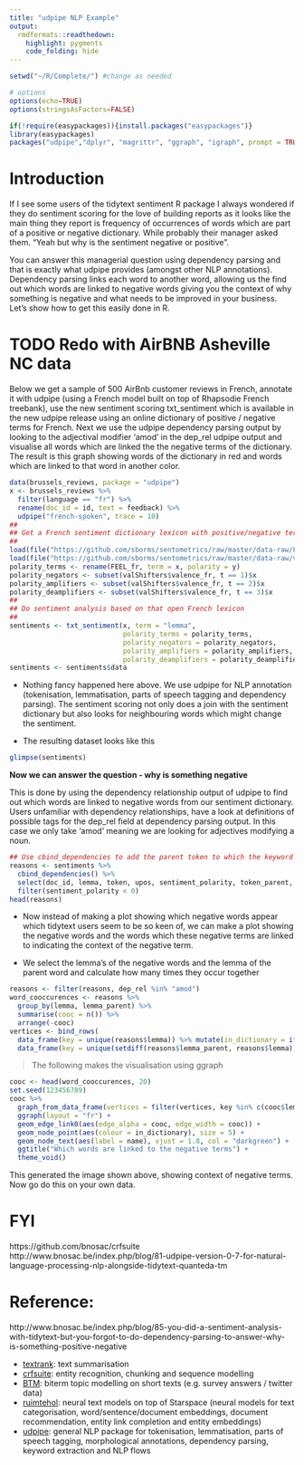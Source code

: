 ```yaml
---
title: "udpipe NLP Example"
output:
  rmdformats::readthedown:
    highlight: pygments
    code_folding: hide
---
```


```r
setwd("~/R/Complete/") #change as needed

# options
options(echo=TRUE)
options(stringsAsFactors=FALSE)

if(!require(easypackages)){install.packages("easypackages")}
library(easypackages)
packages("udpipe","dplyr", "magrittr", "ggraph", "igraph", prompt = TRUE)
```

# Introduction

If I see some users of the tidytext sentiment R package I always wondered if they do sentiment scoring for the love of building reports as it looks like the main thing they report is frequency of occurrences of words which are part of a positive or negative dictionary. While probably their manager asked them. "Yeah but why is the sentiment negative or positive". 

You can answer this managerial question using dependency parsing and that is exactly what udpipe provides (amongst other NLP annotations). Dependency parsing links each word to another word, allowing us the find out which words are linked to negative words giving you the context of why something is negative and what needs to be improved in your business. Let's show how to get this easily done in R.

# TODO Redo with AirBNB Asheville NC data

Below we get a sample of 500 AirBnb customer reviews in French, annotate it with udpipe (using a French model built on top of Rhapsodie French treebank), use the new sentiment scoring txt_sentiment which is available in the new udpipe release using an online dictionary of positive / negative terms for French. Next we use the udpipe dependency parsing output by looking to the adjectival modifier 'amod' in the dep_rel udpipe output and visualise all words which are linked the the negative terms of the dictionary. The result is this graph showing words of the dictionary in red and words which are linked to that word in another color.

```r
data(brussels_reviews, package = "udpipe")
x <- brussels_reviews %>% 
  filter(language == "fr") %>%
  rename(doc_id = id, text = feedback) %>%
  udpipe("french-spoken", trace = 10)
##
## Get a French sentiment dictionary lexicon with positive/negative terms, negators, amplifiers and deamplifiers
##
load(file("https://github.com/sborms/sentometrics/raw/master/data-raw/FEEL_fr.rda"))
load(file("https://github.com/sborms/sentometrics/raw/master/data-raw/valence-raw/valShifters.rda"))
polarity_terms <- rename(FEEL_fr, term = x, polarity = y)
polarity_negators <- subset(valShifters$valence_fr, t == 1)$x
polarity_amplifiers <- subset(valShifters$valence_fr, t == 2)$x
polarity_deamplifiers <- subset(valShifters$valence_fr, t == 3)$x
##
## Do sentiment analysis based on that open French lexicon
##
sentiments <- txt_sentiment(x, term = "lemma", 
                            polarity_terms = polarity_terms,
                            polarity_negators = polarity_negators, 
                            polarity_amplifiers = polarity_amplifiers,
                            polarity_deamplifiers = polarity_deamplifiers)
sentiments <- sentiments$data
```

- Nothing fancy happened here above. We use udpipe for NLP annotation (tokenisation, lemmatisation, parts of speech tagging and dependency parsing). The sentiment scoring not only does a join with the sentiment dictionary but also looks for neighbouring words which might change the sentiment.

- The resulting dataset looks like this

```r
glimpse(sentiments)
```

__Now we can answer the question - why is something negative__

This is done by using the dependency relationship output of udpipe to find out which words are linked to negative words from our sentiment dictionary. Users unfamiliar with dependency relationships, have a look at definitions of possible tags for the dep_rel field at dependency parsing output. In this case we only take 'amod' meaning we are looking for adjectives modifying a noun.

```r
## Use cbind_dependencies to add the parent token to which the keyword is linked
reasons <- sentiments %>% 
  cbind_dependencies() %>%
  select(doc_id, lemma, token, upos, sentiment_polarity, token_parent, lemma_parent, upos_parent, dep_rel) %>%
  filter(sentiment_polarity < 0)
head(reasons)
```

- Now instead of making a plot showing which negative words appear which tidytext users seem to be so keen of, we can make a plot showing the negative words and the words which these negative terms are linked to indicating the context of the negative term.

- We select the lemma's of the negative words and the lemma of the parent word and calculate how many times they occur together

```r
reasons <- filter(reasons, dep_rel %in% "amod")
word_cooccurences <- reasons %>% 
  group_by(lemma, lemma_parent) %>%
  summarise(cooc = n()) %>%
  arrange(-cooc)
vertices <- bind_rows(
  data_frame(key = unique(reasons$lemma)) %>% mutate(in_dictionary = if_else(key %in% polarity_terms$term, "in_dictionary", "linked-to")),
  data_frame(key = unique(setdiff(reasons$lemma_parent, reasons$lemma))) %>% mutate(in_dictionary = "linked-to"))
```

> The following makes the visualisation using ggraph

```r
cooc <- head(word_cooccurences, 20)
set.seed(123456789)
cooc %>%  
  graph_from_data_frame(vertices = filter(vertices, key %in% c(cooc$lemma, cooc$lemma_parent))) %>%
  ggraph(layout = "fr") +
  geom_edge_link0(aes(edge_alpha = cooc, edge_width = cooc)) +
  geom_node_point(aes(colour = in_dictionary), size = 5) +
  geom_node_text(aes(label = name), vjust = 1.8, col = "darkgreen") +
  ggtitle("Which words are linked to the negative terms") +
  theme_void()
```

This generated the image shown above, showing context of negative terms. Now go do this on your own data.

# FYI

https://github.com/bnosac/crfsuite
http://www.bnosac.be/index.php/blog/81-udpipe-version-0-7-for-natural-language-processing-nlp-alongside-tidytext-quanteda-tm


# Reference:

http://www.bnosac.be/index.php/blog/85-you-did-a-sentiment-analysis-with-tidytext-but-you-forgot-to-do-dependency-parsing-to-answer-why-is-something-positive-negative

- [textrank](https://github.com/bnosac/textrank): text summarisation
- [crfsuite](https://github.com/bnosac/crfsuite): entity recognition, chunking and sequence modelling
- [BTM](https://github.com/bnosac/BTM): biterm topic modelling on short texts (e.g. survey answers / twitter data)
- [ruimtehol](https://github.com/bnosac/ruimtehol): neural text models on top of Starspace (neural models for text categorisation, word/sentence/document embeddings, document recommendation, entity link completion and entity embeddings)
- [udpipe](https://github.com/bnosac/udpipe): general NLP package for tokenisation, lemmatisation, parts of speech tagging, morphological annotations, dependency parsing, keyword extraction and NLP flows
